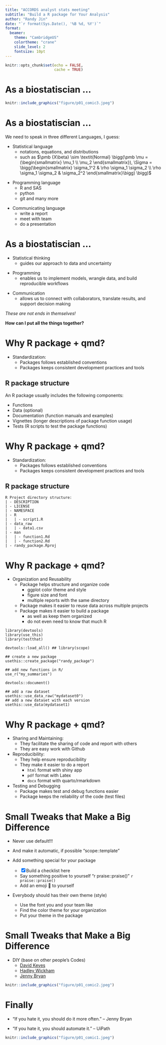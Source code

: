 ```yaml
---
title: "ACCORDS analyst stats meeting"
subtitle: "Build a R package for Your Analysis"
author: "Randy Jin"
date: "`r format(Sys.Date(), '%B %d, %Y')`"
format: 
  beamer:
    theme: "CambridgeUS"
    colortheme: "crane"
    slide_level: 2
    fontsize: 10pt
---
```


```r
knitr::opts_chunk$set(echo = FALSE,
                      cache = TRUE)
```

# As a biostatiscian ...

```r
knitr::include_graphics("figure/p01_comic3.jpeg")
```


# As a biostatiscian ...

We need to speak in three different Languages, I guess:

\pause
- Statistical language  
  - notations, equations, and distributions
  - such as $\pmb {X\beta} \sim \textit{Normal} \bigg(\pmb \mu = (\begin{smallmatrix}  \mu_1 \\ \mu_2 \end{smallmatrix}), \Sigma = \bigg(\begin{smallmatrix}  \sigma_1^2 & \rho \sigma_1 \sigma_2 \\ \rho \sigma_1 \sigma_2 & \sigma_2^2 \end{smallmatrix}\bigg) \bigg)$

\pause
- Programming language 
  - R and SAS
  - python 
  - git and many more 


\pause
- Communicating language
  - write a report
  - meet with team
  - do a presentation

# As a biostatiscian ...

- Statistical thinking 
  - guides our approach to data and uncertainty

\pause
- Programming 
  - enables us to implement models, wrangle data, and build reproducible workflows

\pause
- Communication 
  - allows us to connect with collaborators, translate results, and support decision making 

*These are not ends in themselves!*

**How can I put all the things together?**


# Why R package + qmd?

- Standardization:
  - Packages follows established conventions
  - Packages keeps consistent development practices and tools

\small
## R package structure

An R package usually includes the following components:

- Functions
- Data (optional)
- Documentation (function manuals and examples)
- Vignettes (longer descriptions of package function usage)
- Tests (R scripts to test the package functions)

# Why R package + qmd?

- Standardization:
  - Packages follows established conventions
  - Packages keeps consistent development practices and tools

## R package structure
\small
```
R Project directory structure:
| - DESCRIPTION
| - LICENSE
| - NAMESPACE
| - R
|   | - script1.R
| - data_raw
|   | - data1.csv
| - man
|   | - function1.Rd
|   | - function2.Rd
| - randy_package.Rproj
```

# Why R package + qmd?

- Organization and Reusability 
  - Package helps structure and organize code
    - ggplot color theme and style
    - figure size and font
    - multiple reports with the same directory
  - Package makes it easier to reuse data across multiple projects
  - Package makes it easier to build a package 
    - as well as keep them organized
    - do not even need to know that much R
  
\tiny

```
library(devtools)
library(use_this)
library(testthat)

devtools::load_all() ## library(scope)

## create a new package
usethis::create_package("randy_package")

## add new functions in R/
use_r("my_summaries")

devtools::document()

## add a raw dataset
usethis::use_data_raw("mydataset0")
## add a new dataset with each version
usethis::use_data(mydataset1)
```


# Why R package + qmd?

- Sharing and Maintaining:
  - They facilitate the sharing of code and report with others
  - They are easy work with Github
  
- Reproducibility:
  - They help ensure reproducibility 
  - They make it easier to do a report
    - `html` format with shiny app 
    - `pdf` format with Latex 
    - `docx` format with quarto/rmarkdown
  
- Testing and Debugging
  - Package makes test and debug functions easier
  - Package keeps the reliability of the code (test files)


# Small Tweaks that Make a Big Difference

- Never use default!!!

- And make it automatic, if possible "scope::template"

- Add something special for your package
  - [x] Build a checklist here 
  - Say something positive to yourself "r praise::praise()" `r praise::praise()`
  - Add an emoji 🧠 to yourself

- Everybody should has their own theme (style)
  - Use the font you and your team like
  - Find the color theme for your organization
  - Put your theme in the package


# Small Tweaks that Make a Big Difference

- DIY (base on other people's Codes)
  - [David Keyes](https://github.com/rfortherestofus/report-design)
  - [Hadley Wickham](https://github.com/hadley)
  - [Jenny Bryan](https://github.com/jennybc/2024_raukr-purrr-pkg-dev)
  
```r
knitr::include_graphics("figure/p01_comic2.jpeg")
```


# Finally 

- "If you hate it, you should do it more often." -- Jenny Bryan

- "If you hate it, you should automate it." --  UiPath

```r
knitr::include_graphics("figure/p01_comic1.jpeg")
```

